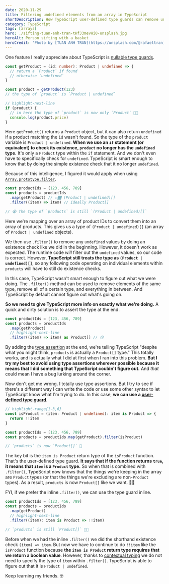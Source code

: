 ```yaml
---
date: 2020-11-29
title: Filtering undefined elements from an array in TypeScript
shortDescription: How TypeScript user-defined type guards can remove undefined or null types with Array.filter
category: TypeScript
tags: [arrays]
hero: ./sifting-tuan-anh-tran-tHfJ3mevHi0-unsplash.jpg
heroAlt: Person sifting with a basket
heroCredit: 'Photo by [TUAN ANH TRAN](https://unsplash.com/@rafaeltran)'
---
```


One feature I really appreciate about TypeScript is [nullable type guards](https://www.typescriptlang.org/docs/handbook/advanced-types.html#nullable-types).

```typescript
const getProduct = (id: number): Product | undefined => {
  // return a `Product` if found
  // otherwise `undefined`
}

const product = getProduct(123)
// the type of `product` is `Product | undefined`

// highlight-next-line
if (product) {
  // in here the type of `product` is now only `Product` 👍🏾
  console.log(product.price)
}
```

Here `getProduct()` returns a `Product` object, but it can also return `undefined` if a product matching the `id` wasn't found. So the type of the `product` variable is `Product | undefined`. **When we use an `if` statement (or equivalent) to check its existence, `product` no longer has the `undefined` type.** It's only a `Product` type within the `if` statement. And we don't even have to specifically check for `undefined`. TypeScript is smart enough to know that by doing the simple existence check that it no longer `undefined`.

Because of this intelligence, I figured it would apply when using [`Array.prototype.filter`](https://developer.mozilla.org/en-US/docs/Web/JavaScript/Reference/Global_Objects/Array/filter).

```typescript
const productIds = [123, 456, 789]
const products = productIds
  .map(getProduct) // 👉🏾 (Product | undefined)[]
  .filter((item) => item) // ideally Product[]

// 😭 The type of `products` is still `(Product | undefined)[]`
```

Here we're mapping over an array of product IDs to convert them into an array of products. This gives us a type of `(Product | undefined)[]` (an array of `Product | undefined` objects).

We then use `.filter()` to remove any `undefined` values by doing an existence check like we did in the beginning. However, it doesn't work as expected. The runtime code _will_ filter out the `undefined` values, so our code is correct. However, **TypeScript still treats the type as `(Product | undefined)[]`**, so any following code operating on individual elements within `products` will have to still do existence checks.

In this case, TypeScript wasn't smart enough to figure out what we were doing. The `.filter()` method can be used to remove elements of the same type, remove all of a certain type, and everything in between. And TypeScript by default cannot figure out what's going on.

**So we need to give TypeScript more info on exactly what we're doing.** A quick and dirty solution is to assert the type at the end.

```typescript
const productIds = [123, 456, 789]
const products = productIds
  .map(getProduct)
  // highlight-next-line
  .filter((item) => item) as Product[] // 😢
```

By adding the [type assertion](https://www.typescriptlang.org/docs/handbook/basic-types.html#type-assertions) at the end, we're telling TypeScript "despite what you might think, `products` is actually a `Product[]` type." This totally works, and is actually what I did at first when I ran into this problem. **But I try my best to avoid using type assertions wherever possible because it means that I did something that TypeScript couldn't figure out.** And _that_ could mean I have a bug lurking around the corner.

Now don't get me wrong. I totally use type assertions. But I try to see if there's a different way I can write the code or use some other syntax to let TypeScript know what I'm trying to do. In this case, **we can use a [user-defined type guard](https://www.typescriptlang.org/docs/handbook/advanced-types.html#user-defined-type-guards)**.

```typescript
// highlight-range{1-3,6}
const isProduct = (item: Product | undefined): item is Product => {
  return !!item
}

const productIds = [123, 456, 789]
const products = productIds.map(getProduct).filter(isProduct)

// `products` is now `Product[]` 🎉
```

The key bit is the `item is Product` return type of the `isProduct` function. That's the user-defined type guard. **It says that if the function returns `true`, it means that `item` is a `Product` type.** So when that is combined with `.filter()`, TypeScript now knows that the things we're keeping in the array are `Product` types (or that the things we're excluding are non-`Product` types). As a result, `products` is now `Product[]` like we want. 👏🏾

FYI, if we prefer the inline `.filter()`, we can use the type guard inline.

```typescript
const productIds = [123, 456, 789]
const products = productIds
  .map(getProduct)
  // highlight-next-line
  .filter((item): item is Product => !!item)

// `products` is still `Product[]` 🙌🏾
```

Before when we had the inline `.filter()` we did the shorthand existence check `(item) => item`. But now we have to continue to do `!!item` like the `isProduct` function because **the `item is Product` return type requires that we return a boolean value**. However, thanks to [contextual typing](https://www.typescriptlang.org/docs/handbook/type-inference.html#contextual-typing) we do not need to specify the type of `item` within `.filter()`. TypeScript is able to figure out that it is `Product | undefined`.

Keep learning my friends. 🤓
